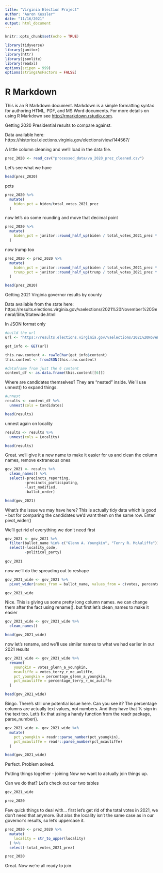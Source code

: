 ```yaml
---
title: "Virginia Election Project"
author: "Aaron Kessler"
date: "11/16/2021"
output: html_document
---
```


```r
knitr::opts_chunk$set(echo = TRUE)

library(tidyverse)
library(janitor)
library(httr)
library(jsonlite)
library(readxl)
options(scipen = 999)
options(stringsAsFactors = FALSE)

```

# R Markdown

This is an R Markdown document. Markdown is a simple formatting syntax for authoring HTML, PDF, and MS Word documents. For more details on using R Markdown see <http://rmarkdown.rstudio.com>.

Getting 2020 Presidential results to compare against. 

Data available here: https://historical.elections.virginia.gov/elections/view/144567/

A little column cleaning and we'll load in the data file.


```r

prez_2020 <- read_csv("processed_data/va_2020_prez_cleaned.csv")

```

Let's see what we have

```r

head(prez_2020)


```

pcts
```r

prez_2020 %>% 
  mutate(
    biden_pct = biden/total_votes_2021_prez
  )

```

now let's do some rounding and move that decimal point

```r

prez_2020 %>% 
  mutate(
    biden_pct = janitor::round_half_up(biden / total_votes_2021_prez * 100, 1)
  )

```

now trump too

```r

prez_2020 <- prez_2020 %>% 
  mutate(
    biden_pct = janitor::round_half_up(biden / total_votes_2021_prez * 100, 2),
    trump_pct = janitor::round_half_up(trump / total_votes_2021_prez * 100, 2)
  )

head(prez_2020)

```



Getting 2021 Virginia governor results by county

Data available from the state here: 
https://results.elections.virginia.gov/vaelections/2021%20November%20General/Site/Statewide.html

In JSON format only
```r
#build the url
url <- "https://results.elections.virginia.gov/vaelections/2021%20November%20General/Json/Governor.json"

get_info <- GET(url)

this.raw.content <- rawToChar(get_info$content)
this.content <- fromJSON(this.raw.content)

#dataframe from just the 6 content 
content_df <- as.data.frame(this.content[[6]])

```

Where are candidates themselves? They are "nested" inside. We'll use unnest() to expand things.

```r
#unnest
results <- content_df %>%
  unnest(cols = Candidates)

head(results)

```


unnest again on locality
```r

results <- results %>%
  unnest(cols = Locality)

head(results)
```

Great. we'll give it a new name to make it easier for us and clean the column names, remove extraneous ones
```r

gov_2021 <- results %>% 
  clean_names() %>% 
  select(-precincts_reporting,
         -precincts_participating,
         -last_modified,
         -ballot_order)

head(gov_2021)

```


What's the issue we may have here? This is actually tidy data which is good - but for comparing the candidates we'd want them on the same row. Enter pivot_wider()

We'll get rid of everything we don't need first
```r

gov_2021 <- gov_2021 %>% 
  filter(ballot_name %in% c("Glenn A. Youngkin", "Terry R. McAuliffe")) %>% 
  select(-locality_code,
         -political_party)
  
gov_2021

```

now we'll do the spreading out to reshape
```r

gov_2021_wide <- gov_2021 %>% 
  pivot_wider(names_from = ballot_name, values_from = c(votes, percentage))

gov_2021_wide

```

Nice. This is giving us some pretty long column names. we can change them after the fact using rename(). but first let's clean_names to make it easier
```r

gov_2021_wide <- gov_2021_wide %>% 
  clean_names()

head(gov_2021_wide)
```

now let's rename, and we'll use similar names to what we had earlier in our 2021 results

```r

gov_2021_wide <- gov_2021_wide %>% 
  rename(
    youngkin = votes_glenn_a_youngkin,
    mcauliffe = votes_terry_r_mc_auliffe,
    pct_youngkin = percentage_glenn_a_youngkin,
    pct_mcauliffe = percentage_terry_r_mc_auliffe
  )

head(gov_2021_wide)

```

Bingo. 
There's still one potential issue here. Can you see it?
The percentage columns are actually text values, not numbers. And they have that % sign in the text too.
Let's fix that using a handy function from the readr package, parse_number().

```r

gov_2021_wide <- gov_2021_wide %>% 
  mutate(
    pct_youngkin = readr::parse_number(pct_youngkin),
    pct_mcauliffe = readr::parse_number(pct_mcauliffe)
  )

head(gov_2021_wide)
```

Perfect. Problem solved.

Putting things together - joining
Now we want to actually join things up.

Can we do that? Let's check out our two tables
```r

gov_2021_wide

```
```r

prez_2020

```

Few quick things to deal with...  first let's get rid of the total votes in 2021, we don't need that anymore.
But alos the locality isn't the same case as in our governor's results, so let's uppercase it.
```r

prez_2020 <- prez_2020 %>% 
  mutate(
    locality = str_to_upper(locality)
  ) %>% 
  select(-total_votes_2021_prez)

prez_2020

```

Great. Now we're all ready to join

```r



```


```r



```


```r



```


```r



```


```r



```


```r



```


```r



```

